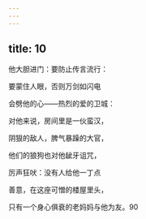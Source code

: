 ```yaml
---
---
---
```

title: 10
---




他大胆进门：要防止传言流行：

要蒙住人眼，否则万剑如闪电

会劈他的心——热烈的爱的卫城：

对他来说，房间里是一伙蛮汉，

阴狠的敌人，脾气暴躁的大官，

他们的狼狗也对他龇牙诅咒，

厉声狂吠：没有人给他一丁点

善意，在这座可憎的楼屋里头，

只有一个身心俱衰的老妈妈与他为友。90
